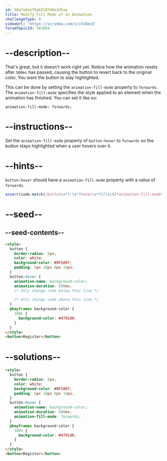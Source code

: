 ```yaml
---
id: 58a7a6ebf9a6318348e2d5aa
title: Modify Fill Mode of an Animation
challengeType: 0
videoUrl: 'https://scrimba.com/c/cVJDmcE'
forumTopicId: 301064
---
```


# --description--

That's great, but it doesn't work right yet. Notice how the animation resets after `500ms` has passed, causing the button to revert back to the original color. You want the button to stay highlighted.

This can be done by setting the `animation-fill-mode` property to `forwards`. The `animation-fill-mode` specifies the style applied to an element when the animation has finished. You can set it like so:

`animation-fill-mode: forwards;`

# --instructions--

Set the `animation-fill-mode` property of `button:hover` to `forwards` so the button stays highlighted when a user hovers over it.

# --hints--

`button:hover` should have a `animation-fill-mode` property with a value of `forwards`.

```js
assert(code.match(/button\s*?:\s*?hover\s*?{[\s\S]*animation-fill-mode\s*?:\s*?forwards\s*?;[\s\S]*}/gi) && code.match(/button\s*?:\s*?hover\s*?{[\s\S]*animation-name\s*?:\s*?background-color\s*?;[\s\S]*}/gi) && code.match(/button\s*?:\s*?hover\s*?{[\s\S]*animation-duration\s*?:\s*?500ms\s*?;[\s\S]*}/gi));
```

# --seed--

## --seed-contents--

```html
<style>
  button {
    border-radius: 5px;
    color: white;
    background-color: #0F5897;
    padding: 5px 10px 8px 10px;
  }
  button:hover {
    animation-name: background-color;
    animation-duration: 500ms;
    /* Only change code below this line */

    /* Only change code above this line */
  }
  @keyframes background-color {
    100% {
      background-color: #4791d0;
    }
  }
</style>
<button>Register</button>
```

# --solutions--

```html
<style>
  button {
    border-radius: 5px;
    color: white;
    background-color: #0F5897;
    padding: 5px 10px 8px 10px;
  }
  button:hover {
    animation-name: background-color;
    animation-duration: 500ms;
    animation-fill-mode: forwards;
  }
  @keyframes background-color {
    100% {
      background-color: #4791d0;
    }
  }
</style>
<button>Register</button>
```
